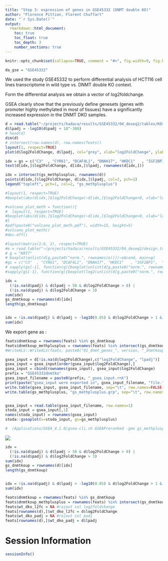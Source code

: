 ```yaml
---
title: "Step 3: expression of genes in GSE45332 (DNMT double KO)"
author: "Florence Pittion, Florent Chuffart"
date: "`r Sys.Date()`"
output: 
  rmarkdown::html_document:
    toc: true
    toc_float: true
    toc_depth: 3
    number_sections: true
---
```




```r
knitr::opts_chunk$set(collapse=TRUE, comment = "#>", fig.width=9, fig.height=6, eval=TRUE, echo=FALSE, results="hide", warning=FALSE)
```

```r
da_gse = "GSE45332"
```

We used the study GSE45332 to perform differential analysis of HCT116 cell lines transcriptome in wild type vs. DNMT double KO context.

Form the differential analysis we obtain a vector of log2foldchange.

GSEA clearly show that the previously define genesets (genes with promoter highly methylated in most of tissues) have a significantly increased expression in the DNMT DKO samples.

```r
d = read.table("~/projects/hadaca/results/GSE45332/04_deseq2/tables/KOvsWT.complete.txt", header=TRUE, stringsAsFactors=FALSE, row.names=1)
d$lpadj = -log10(d$padj + 10^-300)
# head(d)
dim(d)
# intersect(row.names(d), row.names(feats))
layout(1, respect=TRUE)
plot(d$log2FoldChange, d$lpadj, col="grey", xlab="log2FoldChange", ylab="adjusted pval")

idx = gs = c("C3"  , "CYR61", "DCAF4L1", "DNAH17", "HKDC1"   , "IGF2BP1",  "IL1A", "KRT7" , "NES"    , "SDC4"  , "SERPINE1", "TGM2"   ,  "VIM")
text(d[idx,]$log2FoldChange, d[idx,]$lpadj, rownames(d[idx,]))

idx = intersect(gs_methplusplus, rownames(d))
points(d[idx,]$log2FoldChange, d[idx,]$lpadj, col=2, pch=1)
legend("topleft", pch=1, col=2, "gs_methplusplus")

#layout(1, respect=TRUE)
#boxplot(abs(d[idx,]$log2FoldChange)~d[idx,]$log2FoldChange>0, xlab="log2FoldChange > 0", ylab="|log2FoldChange|")

#volcano_plot_meth = function(){
#  layout(1, respect=TRUE)
#boxplot(abs(d[idx,]$log2FoldChange)~d[idx,]$log2FoldChange>0, xlab="log2FoldChange > 0", ylab="|log2FoldChange|")
#}
#pdf(paste0("volcano_plot_meth.pdf"), width=15, height=5)
#volcano_plot_meth()
#dev.off()

#layout(matrix(1:6, 2), respect=TRUE)
#e = read.table("~/projects/hadaca/results/GSE45332/04_deseq2/design.txt", header=TRUE, row.names=1)
# g = "KRT7"
# boxplot(unlist(d[g,paste0("norm.", rownames(e))])~e$cond, main=g)
#gs = c("C3"  , "CYR61", "DCAF4L1", "DNAH17", "HKDC1"   , "IGF2BP1",  "IL1A", "KRT7" , "NES"    , "SDC4"  , "SERPINE1", "TGM2"   ,  "VIM")
# sapply(gs[-1], function(g){boxplot(unlist(d[g,paste0("norm.", rownames(e))])~e$cond, main=g)})
#sapply(gs[-1], function(g){boxplot(log2(unlist(d[g,paste0("norm.", rownames(e))])+1)~e$cond, main=g, ylab="log2(norm_count+1)")})
```



```r
idx = 
  (!is.na(d$padj) & d$lpadj > 50 & d$log2FoldChange > 0) | 
  (!is.na(d$padj) & d$log2FoldChange > 3)
sum(idx)
gs_dnmtkoup = rownames(d)[idx]
length(gs_dnmtkoup)


idx = !is.na(d$padj) & d$lpadj > -log10(0.05) & d$log2FoldChange > 1 & rownames(d) %in% gs_methplusplus
sum(idx)

```

We export gene as : 

```r
feats$dnmtkoup = rownames(feats) %in% gs_dnmtkoup
feats$dnmtkoup_methplusplus = rownames(feats) %in% intersect(gs_dnmtkoup, gs_methplusplus)
#WriteXLS::WriteXLS(feats, paste0("01_dnmt_genes_", version, "_dnmtkoup_methplusplus.xlsx"))
```



```r
gsea_input = d[!is.na(d$log2FoldChange),c("log2FoldChange", "lpadj")]
gsea_input = gsea_input[order(gsea_input$log2FoldChange),]
gsea_input = cbind(rownames(gsea_input), gsea_input$log2FoldChange)
prefix = "GSE45332dnmtko"
gsea_input_filename = paste0(prefix, "_gsea_input.rnk")
print(paste("gsea_input were exported in", gsea_input_filename, "file."))
write.table(gsea_input, gsea_input_filename, sep="\t", row.names=FALSE, col.names=FALSE, quote=FALSE)
write.table(gs_methplusplus, "gs_methplusplus.grp", sep="\t", row.names=FALSE, col.names=FALSE, quote=FALSE)


gsea_input = read.table(gsea_input_filename, row.names=1)
stoda_input = gsea_input[,1]
names(stoda_input) = rownames(gsea_input)
stoda::gseaplot(v=stoda_input, gs=gs_methplusplus)

#  /Applications/GSEA_4.1.0/gsea-cli.sh GSEAPreranked -gmx gs_methplusplus.grp -collapse No_Collapse -mode Max_probe -norm meandiv -nperm 1000 -rnk GSE45332dnmtko_gsea_input.rnk -scoring_scheme weighted -rpt_label my_analysis -create_svgs false -include_only_symbols true -make_sets true -plot_top_x 20 -rnd_seed timestamp -set_max 1000 -set_min 15 -zip_report false -out gsea_out

```



![](./enplot_gs_methplusplus.grp_1.png)






```r
idx = 
  (!is.na(d$padj) & d$lpadj > 50 & d$log2FoldChange > 0) | 
  (!is.na(d$padj) & d$log2FoldChange > 3)
sum(idx)
gs_dnmtkoup = rownames(d)[idx]
length(gs_dnmtkoup)


idx = !is.na(d$padj) & d$lpadj > -log10(0.05) & d$log2FoldChange > 1 & rownames(d) %in% gs_methplusplus
sum(idx)

feats$dnmtkoup = rownames(feats) %in% gs_dnmtkoup
feats$dnmtkoup_methplusplus = rownames(feats) %in% intersect(gs_dnmtkoup, gs_methplusplus)
feats$wt_dko_l2fc = NA #rajout col log2foldchange
feats[rownames(d),]$wt_dko_l2fc = d$log2FoldChange
feats$wt_dko_padj = NA #rajout col padj
feats[rownames(d),]$wt_dko_padj = d$lpadj
```




# Session Information

```r
sessionInfo()
```



